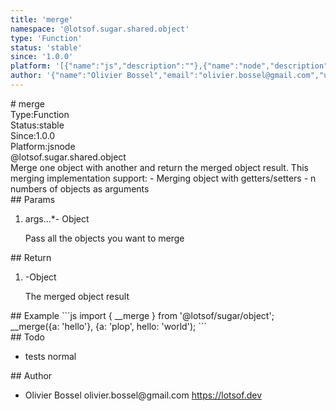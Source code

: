 ```yaml
---
title: 'merge'
namespace: '@lotsof.sugar.shared.object'
type: 'Function'
status: 'stable'
since: '1.0.0'
platform: '[{"name":"js","description":""},{"name":"node","description":""}]'
author: '{"name":"Olivier Bossel","email":"olivier.bossel@gmail.com","url":"https://lotsof.dev"}'
---
```

<div class="docmap-mdx">
# merge
<div class="_metas">
<div class="_type"><span class="_type-label">Type:</span><span class="_type-value">Function</span></div>
<div class="_status"><span class="_status-label">Status:</span><span class="_status-value -stable">stable</span></div>
<div class="_since"><span class="_since-label">Since:</span><span class="_since-value">1.0.0</span></div>
<div class="_platform"><span class="_platform-label">Platform:</span><span class="_platform-value -js">js</span><span class="_platform-value -node">node</span></div>
</div>
<div class="_namespace">@lotsof.sugar.shared.object</div>
<div class="_description typo-format typo-rhythm">
Merge one object with another and return the merged object result. This merging implementation support:
- Merging object with getters/setters
- n numbers of objects as arguments
</div>
<div class="_params">
## Params
<ol class="_list">
<li class="_item">
<span class="_name">args...<span class="_required">*</span></span><span class="_default">-</span> <span class="_type">Object</span>
<p class="_description">Pass all the objects you want to merge</p>
</li>
</ol>
</div>
<div class="_return">
## Return
<ol class="_list">
<li class="_item">
<span class="_default">-</span><span class="_type">Object</span>
<p class="_description">The merged object result</p>
</li>
</ol>
</div>
<div class="_examples">
## Example
```js
import { __merge } from '@lotsof/sugar/object';
__merge({a: 'hello'}, {a: 'plop', hello: 'world');
```
</div>
<div class="_todo">
## Todo
<ul class="_list">
<li class="_item">
<span class="_description">tests</span>
<span class="_priority -normal">normal</span>
</li>
</ul>
</div>
<div class="_author">
## Author
<ul class="_list">
<li class="_item">
<span class="_name">Olivier Bossel</span>
<span class="_email">olivier.bossel@gmail.com</span>
<a href="https://lotsof.dev" target="_blank" class="_url">https://lotsof.dev</a>
</li>
</ul>
</div>
</div>